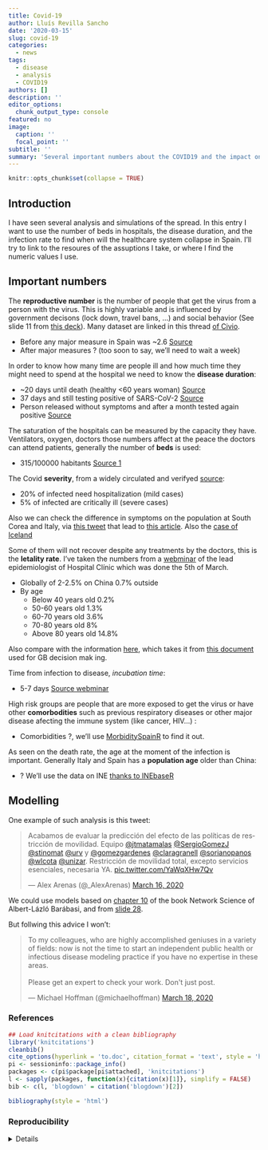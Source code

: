 ```yaml
---
title: Covid-19
author: Lluís Revilla Sancho
date: '2020-03-15'
slug: covid-19
categories:
  - news
tags:
  - disease
  - analysis
  - COVID19
authors: []
description: ''
editor_options:
  chunk_output_type: console
featured: no
image:
  caption: ''
  focal_point: ''
subtitle: ''
summary: 'Several important numbers about the COVID19 and the impact on the Spanish healthcare'
---
```


```r
knitr::opts_chunk$set(collapse = TRUE)
```


## Introduction

I have seen several analysis and simulations of the spread.
In this entry I want to use the number of beds in hospitals, the disease duration, and the infection rate to find when will the healthcare system collapse in Spain. 
I'll try to link to the resoures of the assuptions I take, or where I find the numeric values I use.

## Important numbers

The **reproductive number** is the number of people that get the virus from a person with the virus. 
This is highly variable and is influenced by government decisons (lock down, travel bans, ...) and social behavior (See slide 11 from [this deck](slides)). Many dataset are linked in this thread [of Civio](civio).

[slides]: https://drive.google.com/file/d/14tGJF9tdv4osPhY1-fswLcSlWZJ9zx45/view
[civio]: https://comunidad.civio.es/t/datos-en-abierto-y-reutilizables-sobre-evolucion-casos-covid-19/399
[oriolmitja]: https://twitter.com/oriolmitja/status/1238008116257730560
[tomaspueyo]: https://medium.com/@tomaspueyo/coronavirus-act-today-or-people-will-die-f4d3d9cd99ca
[webminar]: https://www.isglobal.org/event/-/asset_publisher/nVsLg5I1q6UT/content/coronavirus-myths-and-truths
[network]: http://networksciencebook.com/chapter/10#epidemic

 - Before any major measure in Spain was ~2.6 [Source](oriolmitja)
 - After major measures ? (too soon to say, we'll need to wait a week)

In order to know how many time are people ill and how much time they might need to spend at the hospital we need to know the **disease duration**: 

 - ~20 days until death (healthy <60 years woman) [Source](https://twitter.com/mraffatellu/status/1239175358185746436)
 - 37 days and still testing positive of SARS-CoV-2 [Source](https://twitter.com/Birdyword/status/1239071257510854657)
 - Person released without symptoms and after a month tested again positive [Source](https://twitter.com/RVAwonk/status/1238797268871983105)

The saturation of the hospitals can be measured by the capacity they have. Ventilators, oxygen, doctors those numbers affect at the peace the doctors can attend patients, generally the number of **beds** is used: 

 - 315/100000 habitants [Source 1](https://twitter.com/dr_xeo/status/1239135981380435969)
 
The Covid **severity**, from a widely circulated and verifyed [source](tomaspueyo):

 - 20% of infected need hospitalization (mild cases)
 - 5% of infected are critically ill (severe cases)
 
Also we can check the difference in symptoms on the population at South Corea and Italy, via [this tweet](https://twitter.com/markwby/status/1238867143363567616) that lead to [this article](https://medium.com/@andreasbackhausab/coronavirus-why-its-so-deadly-in-italy-c4200a15a7bf).
Also the [case of Iceland](https://twitter.com/passantino/status/1240513400343388160)
 
Some of them will not recover despite any treatments by the doctors, this is the **letality rate**. 
I've taken the numbers from a [webminar](webminar) of the lead epidemiologist of Hospital Clínic which was done the 5th of March.
 
 - Globally of 2-2.5% on China 0.7% outside 
 - By age 
   - Below 40 years old 0.2% 
   - 50-60 years old 1.3%
   - 60-70 years old 3.6%
   - 70-80 years old 8%
   - Above 80 years old 14.8%
   
Also compare with the information [here](https://twitter.com/hancocktom/status/1239706670546268161), which takes it from [this document](https://www.imperial.ac.uk/media/imperial-college/medicine/sph/ide/gida-fellowships/Imperial-College-COVID19-NPI-modelling-16-03-2020.pdf) used for GB decision mak
ing.

Time from infection to disease, *incubation time*:

 - 5-7 days [Source webminar](webminar)
 
High risk groups are people that are more exposed to get the virus or have other **comorbodities** such as previous respiratory diseases or other major disease afecting the immune system (like cancer, HIV...) :

 - Comorbidities ?, we'll use [MorbiditySpainR](https://github.com/rOpenSpain/MorbiditySpainR) to find it out.
 
As seen on the death rate, the age at the moment of the infection is important. 
Generally Italy and Spain has a **population age** older than China:

 - ? We'll use the data on INE [thanks to INEbaseR](https://github.com/oddworldng/INEbaseR)


## Modelling 

One example of such analysis is this tweet:

<blockquote class="twitter-tweet"><p lang="es" dir="ltr">Acabamos de evaluar la predicción del efecto de las políticas de restricción de movilidad. Equipo <a href="https://twitter.com/jtmatamalas?ref_src=twsrc%5Etfw">@jtmatamalas</a> <a href="https://twitter.com/SergioGomezJ?ref_src=twsrc%5Etfw">@SergioGomezJ</a> <a href="https://twitter.com/stinomat?ref_src=twsrc%5Etfw">@stinomat</a> <a href="https://twitter.com/urv?ref_src=twsrc%5Etfw">@urv</a> y <a href="https://twitter.com/gomezgardenes?ref_src=twsrc%5Etfw">@gomezgardenes</a> <a href="https://twitter.com/claragranell?ref_src=twsrc%5Etfw">@claragranell</a> <a href="https://twitter.com/sorianopanos?ref_src=twsrc%5Etfw">@sorianopanos</a> <a href="https://twitter.com/wlcota?ref_src=twsrc%5Etfw">@wlcota</a> <a href="https://twitter.com/unizar?ref_src=twsrc%5Etfw">@unizar</a>. Restricción de movilidad total, excepto servicios esenciales, necesaria YA. <a href="https://t.co/YaWqXHw7Qv">pic.twitter.com/YaWqXHw7Qv</a></p>&mdash; Alex Arenas (@_AlexArenas) <a href="https://twitter.com/_AlexArenas/status/1239691646482161664?ref_src=twsrc%5Etfw">March 16, 2020</a></blockquote> <script async src="https://platform.twitter.com/widgets.js" charset="utf-8"></script> 


We could use models based on [chapter 10](network) of the book Network Science of Albert-Lázló Barábasi, and from [slide 28](slides).

But follwing this advice I won't: 

<blockquote class="twitter-tweet"><p lang="en" dir="ltr">To my colleagues, who are highly accomplished geniuses in a variety of fields: now is not the time to start an independent public health or infectious disease modeling practice if you have no expertise in these areas.<br><br>Please get an expert to check your work. Don&#39;t just post.</p>&mdash; Michael Hoffman (@michaelhoffman) <a href="https://twitter.com/michaelhoffman/status/1240338198376714241?ref_src=twsrc%5Etfw">March 18, 2020</a></blockquote> <script async src="https://platform.twitter.com/widgets.js" charset="utf-8"></script> 


### References

```r
## Load knitcitations with a clean bibliography
library('knitcitations')
cleanbib()
cite_options(hyperlink = 'to.doc', citation_format = 'text', style = 'html')
pi <- sessioninfo::package_info()
packages <- c(pi$package[pi$attached], 'knitcitations')
l <- sapply(packages, function(x){citation(x)[1]}, simplify = FALSE)
bib <- c(l, 'blogdown' = citation('blogdown')[2])
```

```r
bibliography(style = 'html')
```

### Reproducibility

<details>
```r
## Reproducibility info
options(width = 120)
sessioninfo::session_info()
```
</details>
